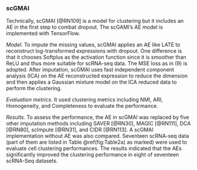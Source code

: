 
### scGMAI  {#ch-5-1-5}

Technically, scGMAI [@RN109]<!--[58]--> is a model for clustering but it includes an AE in the first step to combat dropout. The scGAMI’s AE model is implemented with TensorFlow. 

*Model. * To impute the missing values, scGMAI applies an AE like LATE to reconstruct log-transformed expressions with dropout. One difference is that it chooses Softplus as the activation function since it is smoother than ReLU and thus more suitable for scRNA-seq data. The MSE loss as in (9) is adopted. 
After imputation, scGMAI uses fast independent component analysis (ICA) on the AE reconstructed expression to reduce the dimension and then applies a Gaussian mixture model on the ICA reduced data to perform the clustering. 

*Evaluation metrics.* It used clustering metrics including NMI, ARI, Homogeneity, and Completeness to evaluate the performance. 

*Results.* To assess the performance, the AE in scGMAI was replaced by five other imputation methods including SAVER [@RN30]<!--[32]-->, MAGIC [@RN111]<!--[55]-->, DCA [@RN80]<!--[23]-->, scImpute [@RN31]<!--[33]-->, and CIDR [@RN113]<!--[59]-->. A scGMAI implementation without AE was also compared. Seventeen scRNA-seq data (part of them are listed in Table \@ref(fig:Table2a) as marked) were used to evaluate cell clustering performances. The results indicated that the AEs significantly improved the clustering performance in eight of seventeen scRNA-Seq datasets.
